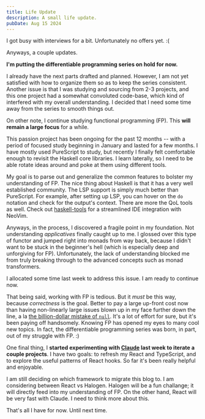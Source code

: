 ```yaml
---
title: Life Update
description: A small life update.
pubDate: Aug 15 2024
---
```


I got busy with interviews for a bit. Unfortunately no offers yet. :(

Anyways, a couple updates.

**I'm putting the differentiable programming series on hold for now.** 

I already have the next parts drafted and planned. However, I am not yet satisfied with how to organize them so as to keep the series consistent. Another issue is that I was studying and sourcing from 2-3 projects, and this one project had a somewhat convoluted code-base, which kind of interfered with my overall understanding. I decided that I need some time away from the series to smooth things out.

On other note, I continue studying functional programming (FP). This **will remain a large focus** for a while.

This passion project has been ongoing for the past 12 months -- with a period of focused study beginning in January and lasted for a few months. I have mostly used PureScript to study, but recently I finally felt comfortable enough to revisit the Haskell core libraries. I learn laterally, so I need to be able rotate ideas around and poke at them using different tools.

My goal is to parse out and generalize the common features to bolster my understanding of FP. The nice thing about Haskell is that it has a very well established community. The LSP support is simply much better than PureScript. For example, after setting up LSP, you can hover on the `do` notation and check for the output's context. There are more the QoL tools as well. Check out [haskell-tools](https://github.com/mrcjkb/haskell-tools.nvim) for a streamlined IDE integration with NeoVim.

Anyways, in the process, I discovered a fragile point in my foundation. Not understanding *applicatives* finally caught up to me. I glossed over this type of functor and jumped right into monads from way back, because I didn't want to be stuck in the beginner's hell (which is especially deep and unforgiving for FP). Unfortunately, the lack of understanding blocked me from truly breaking through to the advanced concepts such as monad transformers.

I allocated some time last week to address this issue. I am ready to continue now.

That being said, working with FP is tedious. But it *must* be this way, because *correctness* is the goal. Better to pay a large up-front cost now than having non-linearly large issues blown up in my face further down the line, a la [the billion-dollar mistake of `null`](https://news.ycombinator.com/item?id=12427069). It's a lot of effort for sure, but it's been paying off handsomely. Knowing FP has opened my eyes to many cool new topics. In fact, the differentiable programming series was born, in part, out of my struggle with FP. :)


One final thing, I **started experimenting with [Claude](https://claude.ai/) last week to iterate a couple projects**. I have two goals: to refresh my React and TypeScript, and to explore the useful patterns of React hooks. So far it's been really helpful and enjoyable. 

I am still deciding on which framework to migrate this blog to. I am considering between React vs Halogen. Halogen will be a fun challange; it will directly feed into my understanding of FP. On the other hand, React will be very fast with Claude. I need to think more about this.

That's all I have for now. Until next time.
